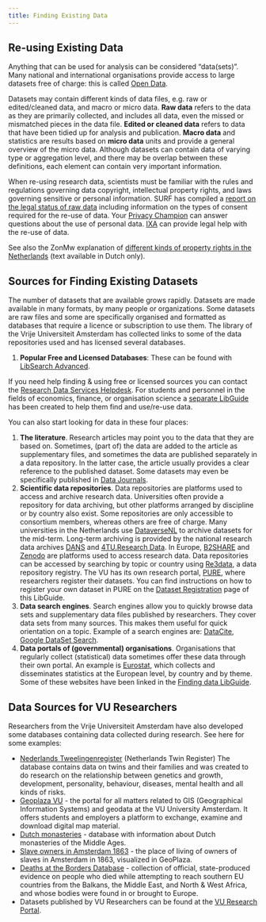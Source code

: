 ```yaml
---
title: Finding Existing Data
---
```


## Re-using Existing Data

Anything that can be used for analysis can be considered "data(sets)". Many national and international organisations provide access to large datasets free of charge: this is called [Open Data](https://opendefinition.org/).

Datasets may contain different kinds of data files, e.g. raw or edited/cleaned data, and macro or micro data. **Raw data** refers to the data as they are primarily collected, and includes all data, even the missed or mismatched pieces in the data file. **Edited or cleaned data** refers to data that have been tidied up for analysis and publication. **Macro data** and statistics are results based on **micro data** units and provide a general overview of the micro data. Although datasets can contain data of varying type or aggregation level, and there may be overlap between these definitions, each element can contain very important information.

When re-using research data, scientists must be familiar with the rules and regulations governing data copyright, intellectual property rights, and laws governing sensitive or personal information. SURF has compiled a [report on the legal status of raw data](https://www.surf.nl/en/report-the-legal-status-of-raw-data-a-guide-for-research-practice) including information on the types of consent required for the re-use of data. Your [Privacy Champion](https://vu.nl/en/employee/privacy-and-information-security/privacy-champions-information) can answer questions about the use of personal data. [IXA](https://www.ixa.nl/for-researchers/) can provide legal help with the re-use of data.

See also the ZonMw explanation of [different kinds of property rights in the Netherlands](https://www.zonmw.nl/sites/zonmw/files/typo3-migrated-files/TTD_Toelichting_verschillende_eigendomsrechten.pdf) (text available in Dutch only).

## Sources for Finding Existing Datasets

The number of datasets that are available grows rapidly. Datasets are made available in many formats, by many people or organizations. Some datasets are raw files and some are specifically organised and formatted as databases that require a licence or subscription to use them. The library of the Vrije Universiteit Amsterdam has collected links to some of the data repositories used and has licensed several databases.

1. **Popular Free and Licensed Databases**: These can be found with [LibSearch Advanced](https://vu.on.worldcat.org/advancedsearch).

If you need help finding & using free or licensed sources you can contact the [Research Data Services Helpdesk](https://www.ub.vu.nl/RDS). For students and personnel in the fields of economics, finance, or organisation science a [separate LibGuide](https://libguides.vu.nl/finding-data) has been created to help them find and use/re-use data.

You can also start looking for data in these four places:

1. **The literature**. Research articles may point you to the data that they are based on. Sometimes, (part of) the data are added to the article as supplementary files, and sometimes the data are published separately in a data repository. In the latter case, the article usually provides a clear reference to the published dataset. Some datasets may even be specifically published in [Data Journals](https://libguides.vu.nl/rdm/data-publication).
2. **Scientific data repositories**. Data repositories are platforms used to access and archive research data. Universities often provide a repository for data archiving, but other platforms arranged by discipline or by country also exist. Some repositories are only accessible to consortium members, whereas others are free of charge. Many universities in the Netherlands use [DataverseNL](https://dataverse.nl/) to archive datasets for the mid-term. Long-term archiving is provided by the national research data archives [DANS](https://easy.dans.knaw.nl/ui/home) and [4TU.Research Data](https://data.4tu.nl). In Europe, [B2SHARE](https://b2share.eudat.eu/) and [Zenodo](https://zenodo.org/) are platforms used to access research data. Data repositories can be accessed by searching by topic or country using [Re3data](https://www.re3data.org/search?query=), a data repository registry. The VU has its own research portal, [PURE](https://research.vu.nl/en/), where researchers register their datasets. You can find instructions on how to register your own dataset in PURE on the [Dataset Registration](https://libguides.vu.nl/rdm/dataset-registration) page of this LibGuide.
3. **Data search engines**. Search engines allow you to quickly browse data sets and supplementary data files published by researchers. They cover data sets from many sources. This makes them useful for quick orientation on a topic. Example of a search engines are: [DataCite](https://search.datacite.org/), [Google DataSet Search](https://toolbox.google.com/datasetsearch).
4. **Data portals of (governmental) organisations**. Organisations that regularly collect (statistical) data sometimes offer these data through their own portal. An example is [Eurostat](https://ec.europa.eu/eurostat/data/database), which collects and disseminates statistics at the European level, by country and by theme. Some of these websites have been linked in the [Finding data LibGuide](https://libguides.vu.nl/finding-data/international-organizations).

## Data Sources for VU Researchers

Researchers from the Vrije Universiteit Amsterdam have also developed some databases containing data collected during research. See here for some examples:

* [Nederlands Tweelingenregister](https://tweelingenregister.vu.nl/) (Netherlands Twin Register) The database contains data on twins and their families and was created to do research on the relationship between genetics and growth, development, personality, behaviour, diseases, mental health and all kinds of risks.
* [Geoplaza VU](https://geoplaza.vu.nl/cms/) - the portal for all matters related to GIS (Geographical Information Systems) and geodata at the VU University Amsterdam. It offers students and employers a platform to exchange, examine and download digital map material.
* [Dutch monasteries](https://www2.fgw.vu.nl/oz/kloosterlijst/kform.php) - database with information about Dutch monasteries of the Middle Ages.
* [Slave owners in Amsterdam 1863](https://geoplaza.vu.nl/cms/maps/198-slaveneigenaren-in-amsterdam-1863) - the place of living of owners of slaves in Amsterdam in 1863, visualized in GeoPlaza.
* [Deaths at the Borders Database](https://www.borderdeaths.org/) - collection of official, state-produced evidence on people who died while attempting to reach southern EU countries from the Balkans, the Middle East, and North & West Africa, and whose bodies were found in or brought to Europe.
* Datasets published by VU Researchers can be found at the [VU Research Portal](https://research.vu.nl/en/datasets/).
